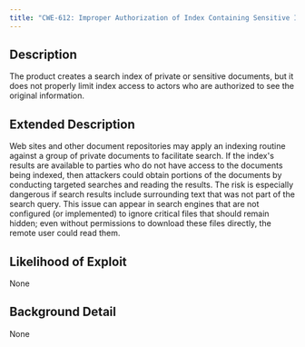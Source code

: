 ```yaml
---
title: "CWE-612: Improper Authorization of Index Containing Sensitive Information"
---
```


## Description
The product creates a search index of private or sensitive documents, but it does not properly limit index access to actors who are authorized to see the original information.

## Extended Description
Web sites and other document repositories may apply an indexing routine against a group of private documents to facilitate search.  If the index's results are available to parties who do not have access to the documents being indexed, then attackers could obtain portions of the documents by conducting targeted searches and reading the results.  The risk is especially dangerous if search results include surrounding text that was not part of the search query. This issue can appear in search engines that are not configured (or implemented) to ignore critical files that should remain hidden; even without permissions to download these files directly, the remote user could read them.

## Likelihood of Exploit
None

## Background Detail
None
        